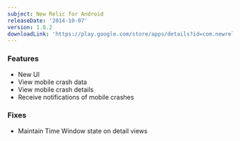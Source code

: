 ```yaml
---
subject: New Relic for Android
releaseDate: '2014-10-07'
version: 1.8.2
downloadLink: 'https://play.google.com/store/apps/details?id=com.newrelic.rpm&hl=en'
---
```


### Features

* New UI
* View mobile crash data
* View mobile crash details
* Receive notifications of mobile crashes

### Fixes

* Maintain Time Window state on detail views
